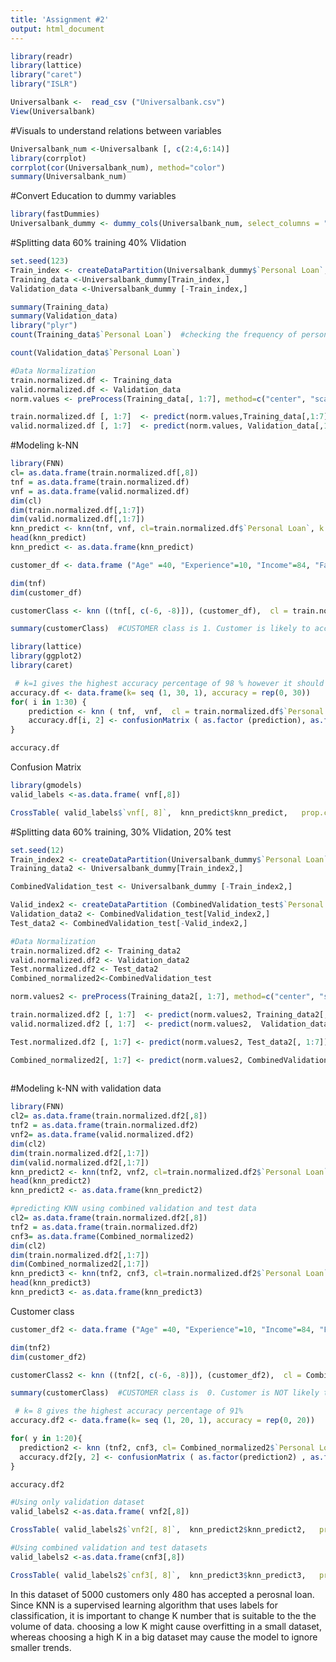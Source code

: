```yaml
---
title: 'Assignment #2'
output: html_document
---
```



```r
library(readr)
library(lattice)
library("caret")
library("ISLR")
```

```r
Universalbank <-  read_csv ("Universalbank.csv")
View(Universalbank)
```

#Visuals to understand relations between variables
```r
Universalbank_num <-Universalbank [, c(2:4,6:14)] 
library(corrplot)
corrplot(cor(Universalbank_num), method="color")
summary(Universalbank_num)

```
#Convert Education to dummy variables 
```r
library(fastDummies)
Universalbank_dummy <- dummy_cols(Universalbank_num, select_columns = "Education")

```

#Splitting data 60% training 40% Vlidation
```r
set.seed(123)
Train_index <- createDataPartition(Universalbank_dummy$`Personal Loan`, p=0.6, list=FALSE)#split 60% of data into training and rest to validation
Training_data <-Universalbank_dummy[Train_index,]
Validation_data <-Universalbank_dummy [-Train_index,]

summary(Training_data)
summary(Validation_data)
library("plyr")
count(Training_data$`Personal Loan`)  #checking the frequency of personal loan is splitted properly

count(Validation_data$`Personal Loan`)

```

```r
#Data Normalization
train.normalized.df <- Training_data
valid.normalized.df <- Validation_data
norm.values <- preProcess(Training_data[, 1:7], method=c("center", "scale"))

train.normalized.df [, 1:7]  <- predict(norm.values,Training_data[,1:7])  # Replace columns with normalized values
valid.normalized.df [, 1:7]  <- predict(norm.values, Validation_data[,1:7])

```

#Modeling k-NN
```r
library(FNN)
cl= as.data.frame(train.normalized.df[,8])
tnf = as.data.frame(train.normalized.df)
vnf = as.data.frame(valid.normalized.df)
dim(cl)
dim(train.normalized.df[,1:7])
dim(valid.normalized.df[,1:7])
knn_predict <- knn(tnf, vnf, cl=train.normalized.df$`Personal Loan`, k =1)
head(knn_predict)
knn_predict <- as.data.frame(knn_predict)

```


```r
customer_df <- data.frame ("Age" =40, "Experience"=10, "Income"=84, "Family"=2, "CCAvg"=2, "Education_1"=0, "Education_2"=1, "Education_3"=0, "Mortgage"=0,  "Securities Account"=0, "CD Account"=0,  "Online" =1, "Credit Card"=1)

dim(tnf)
dim(customer_df)

customerClass <- knn ((tnf[, c(-6, -8)]), (customer_df),  cl = train.normalized.df$`Personal Loan`, k = 1, prob = 0.5)

summary(customerClass)  #CUSTOMER class is 1. Customer is likely to accept a personal loan according to this model.

```


```r
library(lattice)
library(ggplot2)
library(caret)

 # k=1 gives the highest accuracy percentage of 98 % however it should be noted that this classification model is built based on actual converted customers percentage of only 9.8% of the whole dataset which might be causing overfitting in the model
accuracy.df <- data.frame(k= seq (1, 30, 1), accuracy = rep(0, 30))
for( i in 1:30) {
    prediction <- knn ( tnf,  vnf,  cl = train.normalized.df$`Personal Loan`, k = i)
    accuracy.df[i, 2] <- confusionMatrix ( as.factor (prediction), as.factor( valid.normalized.df$`Personal Loan`))$overall[1]
}

accuracy.df
```

Confusion Matrix
```r
library(gmodels)
valid_labels <-as.data.frame( vnf[,8])

CrossTable( valid_labels$`vnf[, 8]`,  knn_predict$knn_predict,   prop.chisq = FALSE)   #Model accuracy = TP+TN/Total= 99%, specifity= 99.7%, percision= 98%


```

#Splitting data 60% training,  30% Vlidation, 20% test
```r
set.seed(12)
Train_index2 <- createDataPartition(Universalbank_dummy$`Personal Loan`, p=0.50, list=FALSE)
Training_data2 <- Universalbank_dummy[Train_index2,]

CombinedValidation_test <- Universalbank_dummy [-Train_index2,]

Valid_index2 <- createDataPartition (CombinedValidation_test$`Personal Loan`,  p=0.60, list=FALSE)
Validation_data2 <- CombinedValidation_test[Valid_index2,]
Test_data2 <- CombinedValidation_test[-Valid_index2,]

```


```r
#Data Normalization
train.normalized.df2 <- Training_data2
valid.normalized.df2 <- Validation_data2
Test.normalized.df2 <- Test_data2
Combined_normalized2<-CombinedValidation_test

norm.values2 <- preProcess(Training_data2[, 1:7], method=c("center", "scale"))

train.normalized.df2 [, 1:7]  <- predict(norm.values2, Training_data2[,1:7])  # Replace columns with normalized values
valid.normalized.df2 [, 1:7]  <- predict(norm.values2,  Validation_data2[,1:7])

Test.normalized.df2 [, 1:7] <- predict(norm.values2, Test_data2[, 1:7])

Combined_normalized2[, 1:7] <- predict(norm.values2, CombinedValidation_test[,1:7])
  
```


#Modeling k-NN with validation data
```r
library(FNN)
cl2= as.data.frame(train.normalized.df2[,8])
tnf2 = as.data.frame(train.normalized.df2)
vnf2= as.data.frame(valid.normalized.df2)
dim(cl2)
dim(train.normalized.df2[,1:7])
dim(valid.normalized.df2[,1:7])
knn_predict2 <- knn(tnf2, vnf2, cl=train.normalized.df2$`Personal Loan`, k =1)
head(knn_predict2)
knn_predict2 <- as.data.frame(knn_predict2)

```


```r
#predicting KNN using combined validation and test data
cl2= as.data.frame(train.normalized.df2[,8])
tnf2 = as.data.frame(train.normalized.df2)
cnf3= as.data.frame(Combined_normalized2)
dim(cl2)
dim(train.normalized.df2[,1:7])
dim(Combined_normalized2[,1:7])
knn_predict3 <- knn(tnf2, cnf3, cl=train.normalized.df2$`Personal Loan`, k =1)
head(knn_predict3)
knn_predict3 <- as.data.frame(knn_predict3)
```


Customer class
```r
customer_df2 <- data.frame ("Age" =40, "Experience"=10, "Income"=84, "Family"=2, "CCAvg"=2, "Education_1"=0, "Education_2"=1, "Education_3"=0, "Mortgage"=0,  "Securities Account"=0, "CD Account"=0,  "Online" =1, "Credit Card"=1)

dim(tnf2)
dim(customer_df2)

customerClass2 <- knn ((tnf2[, c(-6, -8)]), (customer_df2),  cl = Combined_normalized2$`Personal Loan`, k = 1, prob = 0.5)

summary(customerClass)  #CUSTOMER class is  0. Customer is NOT likely to accept a personal loan according to this model

```


```r
 # k= 8 gives the highest accuracy percentage of 91%
accuracy.df2 <- data.frame(k= seq (1, 20, 1), accuracy = rep(0, 20))

for( y in 1:20){
  prediction2 <- knn (tnf2, cnf3, cl= Combined_normalized2$`Personal Loan`,  k = y)
  accuracy.df2[y, 2] <- confusionMatrix ( as.factor(prediction2) , as.factor(Combined_normalized2$`Personal Loan`))$overall[1]
}

accuracy.df2

```


```r
#Using only validation dataset
valid_labels2 <-as.data.frame( vnf2[,8])

CrossTable( valid_labels2$`vnf2[, 8]`,  knn_predict2$knn_predict2,   prop.chisq = FALSE)     #Model accuracy = TP+TN/Total= 99%, specifity= 99.9%, percision= 99%, sesitivity =93%

```

```r
#Using combined validation and test datasets 
valid_labels2 <-as.data.frame(cnf3[,8])

CrossTable( valid_labels2$`cnf3[, 8]`,  knn_predict3$knn_predict3,   prop.chisq = FALSE )     #Model accuracy = TP+TN/Total= 99.9%, specifity= 99.9%, percision= 98.7%, sesitivity =91% This model give highest results.

```
In this dataset of 5000 customers only 480 has accepted a perosnal loan. Since KNN is a supervised learning algorithm that uses labels for classification, it is important to change K number that is suitable to the the volume of data. choosing a low K might cause overfitting in a small dataset, whereas choosing a high K in a big dataset may cause the model to ignore smaller trends. 






